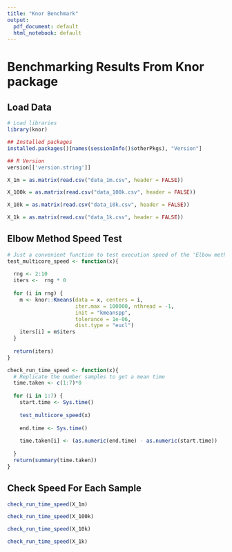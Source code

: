 ```yaml
---
title: "Knor Benchmark"
output:
  pdf_document: default
  html_notebook: default
---
```

# Benchmarking Results From Knor package


## Load Data
```r
# Load libraries
library(knor)
```


```r
## Installed packages
installed.packages()[names(sessionInfo()$otherPkgs), "Version"]
``` 
```r
## R Version
version[['version.string']]
```

```r
X_1m = as.matrix(read.csv("data_1m.csv", header = FALSE))
```

```r
X_100k = as.matrix(read.csv("data_100k.csv", header = FALSE))
```


```r
X_10k = as.matrix(read.csv("data_10k.csv", header = FALSE))
```


```r
X_1k = as.matrix(read.csv("data_1k.csv", header = FALSE))
```



## Elbow Method Speed Test
```r
# Just a convenient function to test execution speed of the 'Elbow method'
test_multicore_speed <- function(x){
    
  rng <- 2:10
  iters <-  rng * 0
    
  for (i in rng) {
    m <- knor::Kmeans(data = x, centers = i,
                      iter.max = 100000, nthread = -1, 
                      init = "kmeanspp",
                      tolerance = 1e-06,
                      dist.type = "eucl")
    iters[i] = m$iters
  }
    
  return(iters)
}
```







```r
check_run_time_speed <- function(x){
  # Replicate the number samples to get a mean time
  time.taken <- c(1:7)*0
  
  for (i in 1:7) {
    start.time <- Sys.time()
    
    test_multicore_speed(x)
    
    end.time <- Sys.time()
    
    time.taken[i] <- (as.numeric(end.time) - as.numeric(start.time))
    
  }
  return(summary(time.taken))
}
```



## Check Speed For Each Sample

```r
check_run_time_speed(X_1m)
```


```r
check_run_time_speed(X_100k)
```


```r
check_run_time_speed(X_10k)
```


```r
check_run_time_speed(X_1k)
```








